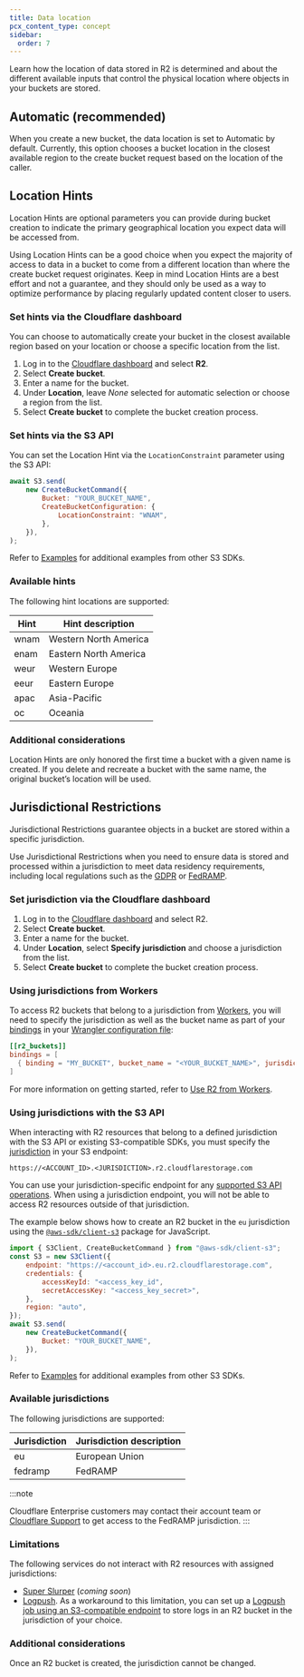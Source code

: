 ```yaml
---
title: Data location
pcx_content_type: concept
sidebar:
  order: 7
---
```



Learn how the location of data stored in R2 is determined and about the different available inputs that control the physical location where objects in your buckets are stored.

## Automatic (recommended)

When you create a new bucket, the data location is set to Automatic by default. Currently, this option chooses a bucket location in the closest available region to the create bucket request based on the location of the caller.

## Location Hints

Location Hints are optional parameters you can provide during bucket creation to indicate the primary geographical location you expect data will be accessed from.

Using Location Hints can be a good choice when you expect the majority of access to data in a bucket to come from a different location than where the create bucket request originates. Keep in mind Location Hints are a best effort and not a guarantee, and they should only be used as a way to optimize performance by placing regularly updated content closer to users.

### Set hints via the Cloudflare dashboard

You can choose to automatically create your bucket in the closest available region based on your location or choose a specific location from the list.

1. Log in to the [Cloudflare dashboard](https://dash.cloudflare.com) and select **R2**.
2. Select **Create bucket**.
3. Enter a name for the bucket.
4. Under **Location**, leave _None_ selected for automatic selection or choose a region from the list.
5. Select **Create bucket** to complete the bucket creation process.

### Set hints via the S3 API

You can set the Location Hint via the `LocationConstraint` parameter using the S3 API:

```js
await S3.send(
	new CreateBucketCommand({
		Bucket: "YOUR_BUCKET_NAME",
		CreateBucketConfiguration: {
			LocationConstraint: "WNAM",
		},
	}),
);
```

Refer to [Examples](/r2/examples/) for additional examples from other S3 SDKs.

### Available hints

The following hint locations are supported:

| Hint | Hint description      |
| ---- | --------------------- |
| wnam | Western North America |
| enam | Eastern North America |
| weur | Western Europe        |
| eeur | Eastern Europe        |
| apac | Asia-Pacific          |
| oc   | Oceania               |

### Additional considerations

Location Hints are only honored the first time a bucket with a given name is created. If you delete and recreate a bucket with the same name, the original bucket’s location will be used.

## Jurisdictional Restrictions

Jurisdictional Restrictions guarantee objects in a bucket are stored within a specific jurisdiction.

Use Jurisdictional Restrictions when you need to ensure data is stored and processed within a jurisdiction to meet data residency requirements, including local regulations such as the [GDPR](https://gdpr-info.eu/) or [FedRAMP](https://blog.cloudflare.com/cloudflare-achieves-fedramp-authorization/).

### Set jurisdiction via the Cloudflare dashboard

1. Log in to the [Cloudflare dashboard](https://dash.cloudflare.com/) and select R2.
2. Select **Create bucket**.
3. Enter a name for the bucket.
4. Under **Location**, select **Specify jurisdiction** and choose a jurisdiction from the list.
5. Select **Create bucket** to complete the bucket creation process.

### Using jurisdictions from Workers

To access R2 buckets that belong to a jurisdiction from [Workers](/workers/), you will need to specify the jurisdiction as well as the bucket name as part of your [bindings](/r2/api/workers/workers-api-usage/#3-bind-your-bucket-to-a-worker) in your [Wrangler configuration file](/workers/wrangler/configuration/):

<WranglerConfig>

```toml
[[r2_buckets]]
bindings = [
  { binding = "MY_BUCKET", bucket_name = "<YOUR_BUCKET_NAME>", jurisdiction = "<JURISDICTION>" }
]
```

</WranglerConfig>

For more information on getting started, refer to [Use R2 from Workers](/r2/api/workers/workers-api-usage/).

### Using jurisdictions with the S3 API

When interacting with R2 resources that belong to a defined jurisdiction with the S3 API or existing S3-compatible SDKs, you must specify the [jurisdiction](#available-jurisdictions) in your S3 endpoint:

`https://<ACCOUNT_ID>.<JURISDICTION>.r2.cloudflarestorage.com`

You can use your jurisdiction-specific endpoint for any [supported S3 API operations](/r2/api/s3/api/). When using a jurisdiction endpoint, you will not be able to access R2 resources outside of that jurisdiction.

The example below shows how to create an R2 bucket in the `eu` jurisdiction using the [`@aws-sdk/client-s3`](https://www.npmjs.com/package/@aws-sdk/client-s3) package for JavaScript.

```js
import { S3Client, CreateBucketCommand } from "@aws-sdk/client-s3";
const S3 = new S3Client({
	endpoint: "https://<account_id>.eu.r2.cloudflarestorage.com",
	credentials: {
		accessKeyId: "<access_key_id",
		secretAccessKey: "<access_key_secret>",
	},
	region: "auto",
});
await S3.send(
	new CreateBucketCommand({
		Bucket: "YOUR_BUCKET_NAME",
	}),
);
```

Refer to [Examples](/r2/examples/) for additional examples from other S3 SDKs.

### Available jurisdictions

The following jurisdictions are supported:

| Jurisdiction | Jurisdiction description |
| ------------ | ------------------------ |
| eu           | European Union           |
| fedramp      | FedRAMP                  |

:::note

Cloudflare Enterprise customers may contact their account team or [Cloudflare Support](/support/contacting-cloudflare-support/) to get access to the FedRAMP jurisdiction.
:::

### Limitations

The following services do not interact with R2 resources with assigned jurisdictions:

- [Super Slurper](/r2/data-migration/) (_coming soon_)
- [Logpush](/logs/logpush/logpush-job/enable-destinations/r2/). As a workaround to this limitation, you can set up a [Logpush job using an S3-compatible endpoint](/data-localization/how-to/r2/#send-logs-to-r2-via-s3-compatible-endpoint) to store logs in an R2 bucket in the jurisdiction of your choice.

### Additional considerations

Once an R2 bucket is created, the jurisdiction cannot be changed.
